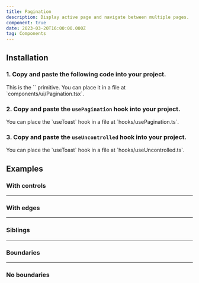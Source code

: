 ```yaml
---
title: Pagination
description: Display active page and navigate between multiple pages.
component: true
date: 2023-03-20T16:00:00.000Z
tag: Components
---
```


<ComponentExample src="src/components/examples/PaginationDemo.tsx">
    <PaginationDemo />
</ComponentExample>

## Installation

### 1. Copy and paste the following code into your project.

<ComponentSource src="src/components/ui/Pagination.tsx" />

<Alert variant="outline">
    This is the `<Pagination />` primitive. You can place it in a file at
    `components/ui/Pagination.tsx`.
</Alert>

### 2. Copy and paste the `usePagination` hook into your project.

<ComponentSource src="src/lib/hooks/usePagination.ts" />

<Alert variant="outline">
    You can place the `useToast` hook in a file at `hooks/usePagination.ts`.
</Alert>

### 3. Copy and paste the `useUncontrolled` hook into your project.

<ComponentSource src="src/lib/hooks/useUncontrolled.ts" />

<Alert variant="outline">
    You can place the `useToast` hook in a file at `hooks/useUncontrolled.ts`.
</Alert>

## Examples

### With controls

<ComponentExample src="src/components/examples/PaginationWithControlsDemo.tsx">
    <PaginationWithControlsDemo />
</ComponentExample>

---

### With edges

<ComponentExample src="src/components/examples/PaginationWithEdgesDemo.tsx">
    <PaginationWithEdgesDemo />
</ComponentExample>

---

### Siblings

<ComponentExample src="src/components/examples/PaginationSiblingsDemo.tsx">
    <PaginationSiblingsDemo />
</ComponentExample>

---

### Boundaries

<ComponentExample src="src/components/examples/PaginationBoundariesDemo.tsx">
    <PaginationBoundariesDemo />
</ComponentExample>

---

### No boundaries

<ComponentExample src="src/components/examples/PaginationNoBoundariesDemo.tsx">
    <PaginationNoBoundariesDemo />
</ComponentExample>
